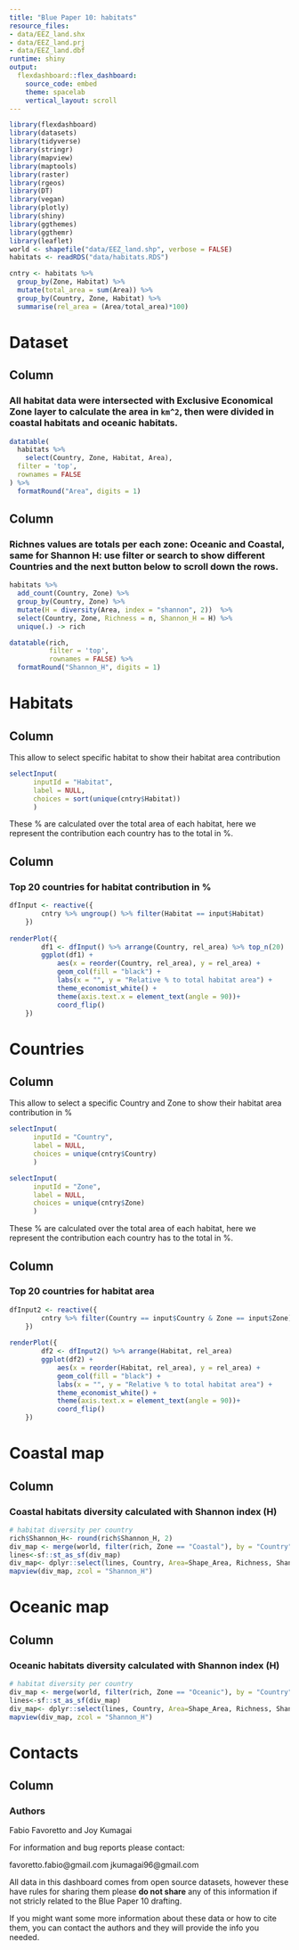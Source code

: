 ```yaml
---
title: "Blue Paper 10: habitats"
resource_files:
- data/EEZ_land.shx
- data/EEZ_land.prj
- data/EEZ_land.dbf
runtime: shiny
output:
  flexdashboard::flex_dashboard:
    source_code: embed
    theme: spacelab
    vertical_layout: scroll
---
```


```r
library(flexdashboard)
library(datasets)
library(tidyverse)
library(stringr)
library(mapview)
library(maptools)
library(raster)
library(rgeos)
library(DT)
library(vegan)
library(plotly)
library(shiny)
library(ggthemes)
library(ggthemr)
library(leaflet)
world <- shapefile("data/EEZ_land.shp", verbose = FALSE)
habitats <- readRDS("data/habitats.RDS")

cntry <- habitats %>%
  group_by(Zone, Habitat) %>%
  mutate(total_area = sum(Area)) %>%
  group_by(Country, Zone, Habitat) %>% 
  summarise(rel_area = (Area/total_area)*100)


```

Dataset
=======================================================================

Column {data-height=700}
-----------------------------------------------------------------------

### All habitat data were intersected with Exclusive Economical Zone layer to calculate the area in ```km^2```, then were divided in coastal habitats and oceanic habitats. 
```r
datatable(
  habitats %>%
    select(Country, Zone, Habitat, Area),
  filter = 'top',
  rownames = FALSE
) %>%
  formatRound("Area", digits = 1)
```

Column {data-height=700}
-----------------------------------------------------------------------

### Richnes values are totals per each zone: Oceanic and Coastal, same for Shannon H: use filter or search to show different Countries and the next button below to scroll down the rows.
```r
habitats %>%
  add_count(Country, Zone) %>%
  group_by(Country, Zone) %>%
  mutate(H = diversity(Area, index = "shannon", 2))  %>%
  select(Country, Zone, Richness = n, Shannon_H = H) %>%
  unique(.) -> rich

datatable(rich,
          filter = 'top',
          rownames = FALSE) %>%
  formatRound("Shannon_H", digits = 1)
```


Habitats
=======================================================================


Column {.sidebar}
-----------------------------------------------------------------------

This allow to select specific habitat to show their habitat area contribution

```r
selectInput(
      inputId = "Habitat",
      label = NULL,
      choices = sort(unique(cntry$Habitat))
      )
```

These % are calculated over the total area of each habitat, here we represent the contribution each country has to the total in %. 


Column
-----------------------------------------------------------------------

### Top 20 countries for habitat contribution in %

```r

dfInput <- reactive({
        cntry %>% ungroup() %>% filter(Habitat == input$Habitat)
    })
    
renderPlot({
        df1 <- dfInput() %>% arrange(Country, rel_area) %>% top_n(20)
        ggplot(df1) +
            aes(x = reorder(Country, rel_area), y = rel_area) +
            geom_col(fill = "black") +
            labs(x = "", y = "Relative % to total habitat area") +
            theme_economist_white() +
            theme(axis.text.x = element_text(angle = 90))+
            coord_flip()
    })

```



Countries
=======================================================================


Column {.sidebar}
-----------------------------------------------------------------------

This allow to select a specific Country and Zone to show their habitat area contribution in %

```r
selectInput(
      inputId = "Country",
      label = NULL,
      choices = unique(cntry$Country)
      )

selectInput(
      inputId = "Zone",
      label = NULL,
      choices = unique(cntry$Zone)
      )
```

These % are calculated over the total area of each habitat, here we represent the contribution each country has to the total in %. 

Column
-----------------------------------------------------------------------

### Top 20 countries for habitat area

```r
dfInput2 <- reactive({
        cntry %>% filter(Country == input$Country & Zone == input$Zone)
    })
    
renderPlot({
        df2 <- dfInput2() %>% arrange(Habitat, rel_area) 
        ggplot(df2) +
            aes(x = reorder(Habitat, rel_area), y = rel_area) +
            geom_col(fill = "black") +
            labs(x = "", y = "Relative % to total habitat area") +
            theme_economist_white() +
            theme(axis.text.x = element_text(angle = 90))+
            coord_flip()
    })
```


Coastal map
=======================================================================

Column {data-height=700}
-----------------------------------------------------------------------
### Coastal habitats diversity calculated with Shannon index (H)

```r
# habitat diversity per country
rich$Shannon_H<- round(rich$Shannon_H, 2)
div_map <- merge(world, filter(rich, Zone == "Coastal"), by = "Country")
lines<-sf::st_as_sf(div_map)
div_map<- dplyr::select(lines, Country, Area=Shape_Area, Richness, Shannon_H)
mapview(div_map, zcol = "Shannon_H")


```


Oceanic map
=======================================================================

Column {data-height=700}
-----------------------------------------------------------------------
### Oceanic habitats diversity calculated with Shannon index (H)

```r
# habitat diversity per country
div_map <- merge(world, filter(rich, Zone == "Oceanic"), by = "Country")
lines<-sf::st_as_sf(div_map)
div_map<- dplyr::select(lines, Country, Area=Shape_Area, Richness, Shannon_H)
mapview(div_map, zcol = "Shannon_H")

```



Contacts
=======================================================================

Column {data-height=700}
-----------------------------------------------------------------------
### Authors

Fabio Favoretto and Joy Kumagai

For information and bug reports please contact: 

favoretto.fabio@gmail.com
jkumagai96@gmail.com

All data in this dashboard comes from open source datasets, however these have rules for sharing them
please **do not share** any of this information if not stricly related to the Blue Paper 10 drafting. 

If you might want some more information about these data or how to cite them, 
you can contact the authors and they will provide the info you needed. 